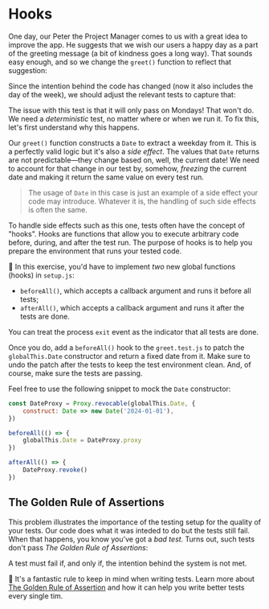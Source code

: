# Hooks

One day, our Peter the Project Manager comes to us with a great idea to improve the app. He suggests that we wish our users a happy day as a part of the greeting message (a bit of kindness goes a long way). That sounds easy enough, and so we change the `greet()` function to reflect that suggestion:

<CodeFile file="greet.ts" range="1-5" highlight="4" />

Since the intention behind the code has changed (now it also includes the day of the week), we should adjust the relevant tests to capture that:

<CodeFile file="greet.test.ts" range="26-28" highlight="27" />

The issue with this test is that it will only pass on Mondays! That won't do. We need a _deterministic_ test, no matter where or when we run it. To fix this, let's first understand why this happens.

Our `greet()` function constructs a `Date` to extract a weekday from it. This is a perfectly valid logic but it's also a _side effect_. The values that `Date` returns are not predictable—they change based on, well, the current date! We need to account for that change in our test by, somehow, _freezing_ the current date and making it return the same value on every test run.

> The usage of `Date` in this case is just an example of a side effect your code may introduce. Whatever it is, the handling of such side effects is often the same.

To handle side effects such as this one, tests often have the concept of "hooks". Hooks are functions that allow you to execute arbitrary code before, during, and after the test run. The purpose of hooks is to help you prepare the environment that runs your tested code.

🐨 In this exercise, you'd have to implement _two_ new global functions (hooks) in `setup.js`:

- `beforeAll()`, which accepts a callback argument and runs it before all tests;
- `afterAll()`, which accepts a callback argument and runs it after the tests are done.

<callout-info>You can treat the process `exit` event as the indicator that all tests are done.</callout-info>

Once you do, add a `beforeAll()` hook to the `greet.test.js` to patch the `globalThis.Date` constructor and return a fixed date from it. Make sure to undo the patch after the tests to keep the test environment clean. And, of course, make sure the tests are passing.

Feel free to use the following snippet to mock the `Date` constructor:

```js nocopy
const DateProxy = Proxy.revocable(globalThis.Date, {
	construct: Date => new Date('2024-01-01'),
})

beforeAll(() => {
	globalThis.Date = DateProxy.proxy
})

afterAll(() => {
	DateProxy.revoke()
})
```

## The Golden Rule of Assertions

This problem illustrates the importance of the testing setup for the quality of your tests. Our code does what it was inteded to do but the tests still fail. When that happens, you know you've got a _bad test_. Turns out, such tests don't pass _The Golden Rule of Assertions_:

<callout-success class="important">A test must fail if, and only if, the intention behind the system is not met.</callout-success>

📜 It's a fantastic rule to keep in mind when writing tests. Learn more about [The Golden Rule of Assertion](https://www.epicweb.dev/the-golden-rule-of-assertions) and how it can help you write better tests every single tim.
